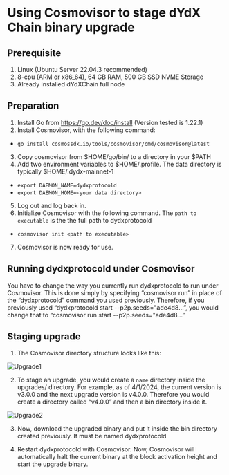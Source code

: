 # Using Cosmovisor to stage dYdX Chain binary upgrade 

## Prerequisite

1. Linux (Ubuntu Server 22.04.3 recommended)
2. 8-cpu (ARM or x86_64), 64 GB RAM, 500 GB SSD NVME Storage
3. Already installed dYdXChain full node

## Preparation

1. Install Go from https://go.dev/doc/install (Version tested is 1.22.1)
2. Install Cosmovisor, with the following command:
- `go install cosmossdk.io/tools/cosmovisor/cmd/cosmovisor@latest`
3. Copy cosmovisor from $HOME/go/bin/ to a directory in your $PATH
4. Add two environment variables to $HOME/.profile.  The data directory is typically $HOME/.dydx-mainnet-1
- `export DAEMON_NAME=dydxprotocold`
- `export DAEMON_HOME=<your data directory>`
5. Log out and log back in.
6. Initialize Cosmovisor with the following command.  The `path to executable` is the the full path to dydxprotocold
- `cosmovisor init <path to executable>`
7. Cosmovisor is now ready for use.

## Running dydxprotocold under Cosmovisor

You have to change the way you currently run dydxprotocold to run under Cosmovisor.  This is done simply by specifying “cosmovisor run” in place of the “dydxprotocold” command you used previously.  Therefore, if you previously used “dydxprotocold start --p2p.seeds="ade4d8…”, you would change that to “cosmovisor run start --p2p.seeds="ade4d8…”

## Staging upgrade

1. The Cosmovisor directory structure looks like this:

![Upgrade1](../../../../artifacts/Staging_1.png)

2. To stage an upgrade, you would create a `name` directory inside the upgrades/ directory.  For example, as of 4/1/2024, the current version is v3.0.0 and the next upgrade version is v4.0.0.  Therefore you would create a directory called “v4.0.0” and then a bin directory inside it.

![Upgrade2](../../../../artifacts/Staging_2.png)

3. Now, download the upgraded binary and put it inside the bin directory created previously.  It must be named dydxprotocold

4. Restart dydxprotocold with Cosmovisor.  Now, Cosmovisor will automatically halt the current binary at the block activation height and start the upgrade binary.